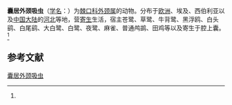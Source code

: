{{Speciesbox
| name = 囊居外颈吸虫
| status = 
| status_system = 
| image = 
| genus = Episthmium
| species = bursicola
| authority = (Creplin, 1837)<ref name='id10113'>{{cite web| url =http://www.bioinfo.cn/db05/BjdwSpecies.php?action=view&id=10113| title =囊居外颈吸虫| work =《中国动物物种编目数据库》| publisher =中国科学院微生物研究所| author =中国科学院动物研究所| accessdate =2009-04-16| deadurl =yes| archiveurl =https://web.archive.org/web/20160305015555/http://www.bioinfo.cn/db05/BjdwSpecies.php?action=view&id=10113| archivedate =2016-03-05}}</ref>
}}

'''囊居外颈吸虫'''（[[学名|学名]]：{{lang|la|''Episthmium bursicola''}}）为[[棘口科|棘口科]][[外颈属|外颈属]]的动物。分布于[[欧洲|欧洲]]、埃及、西伯利亚以及[[中国大陆|中国大陆]]的[[河北|河北]]等地，营[[寄生|寄生]]生活，宿主苍鹭、草鹭、牛背鹭、黑浮鸥、白头鹞、白尾鹞、大白鹭、白鹭、夜鹭、麻雀、普通鸬鹚、田鸡等以及寄生于腔上囊。<ref name='id10113'/>

== 参考文献 ==
{{reflist}}

{{Wikispecies|Episthmium bursicola}}
{{Taxonbar|from=Q10924431}}

[[Category:外颈属|囊居外颈吸虫]]


{{吸虫小作品}}
